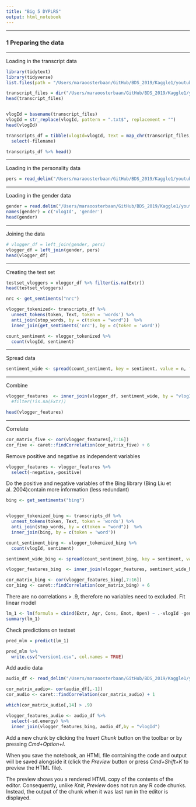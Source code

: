 ```yaml
---
title: "Big 5 DYPLRS"
output: html_notebook
---
```



*****
### 1 Preparing the data
*****

Loading in the transcript data
```r
library(tidytext)
library(tidyverse)
list.files(path = "/Users/maraoosterbaan/GitHub/BDS_2019/Kaggle1/youtube-personality/transcripts")

transcript_files = dir("/Users/maraoosterbaan/GitHub/BDS_2019/Kaggle1/youtube-personality/transcripts", full.names = TRUE) 
head(transcript_files)


vlogId = basename(transcript_files)
vlogId = str_replace(vlogId, pattern = ".txt$", replacement = "")
head(vlogId)

transcripts_df = tibble(vlogId=vlogId, Text = map_chr(transcript_files, ~ paste(readLines(.x), collapse = "\\n")), filename = transcript_files) %>% 
  select(-filename)

transcripts_df %>% head()

```

*****
Loading in the personality data
```r
pers = read_delim("/Users/maraoosterbaan/GitHub/BDS_2019/Kaggle1/youtube-personality/YouTube-Personality-Personality_impression_scores_train.csv", " ")
```

*****
Loading in the gender data
```r
gender = read.delim("/Users/maraoosterbaan/GitHub/BDS_2019/Kaggle1/youtube-personality/YouTube-Personality-gender.csv", head=FALSE, sep=" ", skip = 1)
names(gender) = c('vlogId', 'gender')
head(gender)
```

*****
Joining the data
```r
# vlogger_df = left_join(gender, pers)
vlogger_df = left_join(gender, pers)
head(vlogger_df)
```

*****
Creating the test set
```r
testset_vloggers = vlogger_df %>% filter(is.na(Extr))
head(testset_vloggers)
```
```r
nrc <- get_sentiments("nrc")

vlogger_tokenized<- transcripts_df %>% 
  unnest_tokens(token, Text, token = 'words') %>% 
  anti_join(stop_words, by = c(token = "word"))  %>% 
  inner_join(get_sentiments('nrc'), by = c(token = 'word')) 

count_sentiment <- vlogger_tokenized %>% 
  count(vlogId, sentiment)
```

******
Spread data

```r
sentiment_wide <- spread(count_sentiment, key = sentiment, value = n, fill = 0)

```

******
Combine
```r
vlogger_features  <- inner_join(vlogger_df, sentiment_wide, by = "vlogId")  #%>% 
  #filter(!is.na(Extr))

head(vlogger_features)
```


******
Correlate

```r

cor_matrix_five <- cor(vlogger_features[,7:16])
cor_five <- caret::findCorrelation(cor_matrix_five) + 6

```

Remove positive and negative as independent variables
```r
vlogger_features <- vlogger_features %>% 
  select(-negative,-positive)
```


Do the positive and negative variables of the  Bing library (Bing Liu et al. 2004)contain more information (less redundant)

```r
bing <- get_sentiments("bing")


vlogger_tokenized_bing <- transcripts_df %>% 
  unnest_tokens(token, Text, token = 'words') %>% 
  anti_join(stop_words, by = c(token = "word"))  %>% 
  inner_join(bing, by = c(token = 'word')) 

count_sentiment_bing <- vlogger_tokenized_bing %>% 
  count(vlogId, sentiment)

sentiment_wide_bing <- spread(count_sentiment_bing, key = sentiment, value = n, fill = 0)

vlogger_features_bing  <- inner_join(vlogger_features, sentiment_wide_bing, by = "vlogId")

cor_matrix_bing <- cor(vlogger_features_bing[,7:16])
cor_bing <- caret::findCorrelation(cor_matrix_bing) + 6


```

There are no correlations > .9, therefore no variables need to excluded.
Fit linear model


```r

lm_1 <- lm(formula = cbind(Extr, Agr, Cons, Emot, Open) ~ .-vlogId -gender , data = vlogger_features_bing)
summary(lm_1)


```


Check predictions on testset
```r
pred_mlm = predict(lm_1) 

pred_mlm %>% 
  write.csv("version1.csv", col.names = TRUE)
```


Add audio data
```r
audio_df <- read_delim("/Users/maraoosterbaan/GitHub/BDS_2019/Kaggle1/youtube-personality/YouTube-Personality-audiovisual_features.csv", delim = " ")

cor_matrix_audio<- cor(audio_df[,-1])
cor_audio <- caret::findCorrelation(cor_matrix_audio) + 1

which(cor_matrix_audio[,14] > .9)

vlogger_features_audio <- audio_df %>%  
  select(-sd.energy) %>% 
  inner_join(vlogger_features_bing, audio_df,by = "vlogId")

```
 
 

 
 
Add a new chunk by clicking the *Insert Chunk* button on the toolbar or by pressing *Cmd+Option+I*.

When you save the notebook, an HTML file containing the code and output will be saved alongside it (click the *Preview* button or press *Cmd+Shift+K* to preview the HTML file). 

The preview shows you a rendered HTML copy of the contents of the editor. Consequently, unlike *Knit*, *Preview* does not run any R code chunks. Instead, the output of the chunk when it was last run in the editor is displayed.

